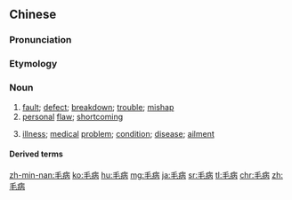 ==Chinese==
{{zh-forms}}

===Pronunciation===
{{zh-pron
|m=máobìng,tl=y
|c=mou4 beng6
|h=pfs=mô-phiang
|mn=mô͘-pēⁿ/mô͘-pīⁿ
|w=3mo bin
|cat=n
}}

===Etymology===
{{rfe|lang=zh}}

===Noun===
{{zh-noun}}

# [[fault]]; [[defect]]; [[breakdown]]; [[trouble]]; [[mishap]]
# [[personal]] [[flaw]]; [[shortcoming]]
#: {{zh-x|有毛病 啊！|What the hell is wrong with you!}}
# {{lb|zh|chiefly|regional}} [[illness]]; [[medical]] [[problem]]; [[condition]]; [[disease]]; [[ailment]]
#: {{zh-x|我 有 毛病 了。|I am '''sick'''.|SH|tr=3ngu&3hhieu&3mo bin&-leq}}

====Derived terms====
{{zh-der|有毛病|出毛病|挑毛病|老毛病}}

{{zh-cat|Elementary}}

[[zh-min-nan:毛病]]
[[ko:毛病]]
[[hu:毛病]]
[[mg:毛病]]
[[ja:毛病]]
[[sr:毛病]]
[[tl:毛病]]
[[chr:毛病]]
[[zh:毛病]]